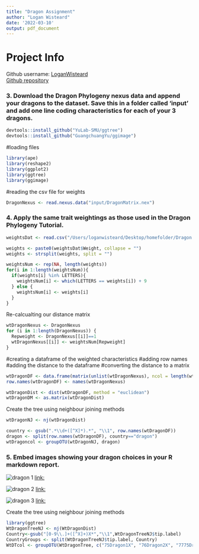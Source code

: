 ```yaml
---
title: "Dragon Assignment"
author: "Logan Wisteard"
date: '2022-03-10'
output: pdf_document
---
```

# Project Info
Github username: [LoganWisteard](https://github.com/LoganWisteard)  
[Github repository](https://github.com/LoganWisteard/Dragon-Phylogeny)


### 3. Download the Dragon Phylogeny nexus data and append your dragons to the dataset. Save this in a folder called 'input' and add one line coding characteristics for each of your 3 dragons.

```r
devtools::install_github("YuLab-SMU/ggtree")
devtools::install_github("GuangchuangYu/ggimage")
```
#loading files 
```r
library(ape)
library(reshape2)
library(ggplot2)
library(ggtree)
library(ggimage)
```

#reading the csv file for weights 
```r
DragonNexus <- read.nexus.data("input/DragonMatrix.nex")
```

### 4. Apply the same trait weightings as those used in the Dragon Phylogeny Tutorial.
```r
weightsDat <- read.csv("/Users/loganwisteard/Desktop/homefolder/Dragon Phylogeny/input/Weights.csv")
```

```r
weights <- paste0(weightsDat$Weight, collapse = "")
weights <- strsplit(weights, split = "")
```

```r
weightsNum <- rep(NA, length(weights))
for(i in 1:length(weightsNum)){
  if(weights[i] %in% LETTERS){
    weightsNum[i] <- which(LETTERS == weights[i]) + 9
  } else {
    weightsNum[i] <- weights[i]
  }
}
```

Re-calcualting our distance matrix
```r
wtDragonNexus <- DragonNexus
for (i in 1:length(DragonNexus)) {
  Repweight <- DragonNexus[[i]]==1
  wtDragonNexus[[i]] <- weightsNum[Repweight]
}
```

#creating a dataframe of the weighted characteristics 
#adding row names
#adding the distance to the dataframe
#converting the distance to a matrix
```r
wtDragonDF <- data.frame(matrix(unlist(wtDragonNexus), ncol = length(wtDragonNexus[[1]]), byrow = T))
row.names(wtDragonDF) <- names(wtDragonNexus)
```

```r
wtDragonDist <- dist(wtDragonDF, method = "euclidean")
wtDragonDM <- as.matrix(wtDragonDist)
```


Create the tree using neighbour joining methods
```r
wtDragonNJ <- nj(wtDragonDist)
```

```r
country <- gsub(".*\\d+([^X]*).*", "\\1", row.names(wtDragonDF))
dragon <- split(row.names(wtDragonDF), country=="dragon")
wtDragoncol <- groupOTU(wtDragonNJ, dragon)
```

### 5. Embed images showing your dragon choices in your R markdown report.

![dragon 1](./images/dragon1.png)
 [link:](https://https://davidrothwellgraphics.wordpress.com/2019/03/14/adding-my-own-touches//)

![dragon 2](./images/dragon2.png)
 [link:](https://http://clipart-library.com/dragon-drawings-black-and-white.html/)

![dragon 3](./images/dragon3.jpg)
 [link:](https://www.freeimages.com/pt/premium/dragon-outline-1522416l)
 
Create the tree using neighbour joining methods

```r
library(ggtree) 
WtDragonTreeNJ <- nj(WtDragonDist) 
Country<-gsub("[0-9\\.]+([^X]+)X*","\\1",WtDragonTreeNJ$tip.label) 
CountryGroups <- split(WtDragonTreeNJ$tip.label, Country) 
WtDTcol <- groupOTU(WtDragonTree, c("75Dragon1X", "76Dragon2X", "7775Dragon3X"))

```







